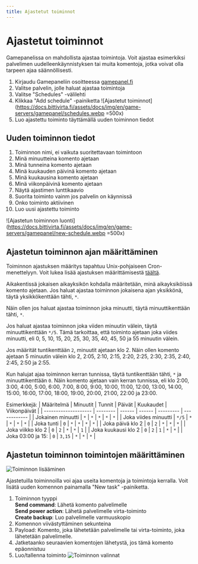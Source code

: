 ```yaml
---
title: Ajastetut toiminnot
---
```


# Ajastetut toiminnot

Gamepanelissa on mahdollista ajastaa toimintoja. Voit ajastaa esimerkiksi
palvelimen uudelleenkäynnistyksen tai muita komentoja, jotka voivat olla tarpeen
ajaa säännöllisesti.

1. Kirjaudu Gamepaneliin osoitteessa [gamepanel.fi](https://gamepanel.fi)
2. Valitse palvelin, jolle haluat ajastaa toimintoja
3. Valitse "Schedules" -välilehti
4. Klikkaa "Add schedule" -painiketta
   ![Ajastetut toiminnot](https://docs.bittivirta.fi/assets/docs/img/en/game-servers/gamepanel/schedules.webp
   =500x)
5. Luo ajastettu toiminto täyttämällä uuden toiminnon tiedot

## Uuden toiminnon tiedot

1. Toiminnon nimi, ei vaikuta suoritettavaan toimintoon
2. Minä minuutteina komento ajetaan
3. Minä tunneina komento ajetaan
4. Minä kuukauden päivinä komento ajetaan
5. Minä kuukausina komento ajetaan
6. Minä viikonpäivinä komento ajetaan
7. Näytä ajastimen lunttikaavio
8. Suorita toiminto vainm jos palvelin on käynnissä
9. Onko toiminto aktiivinen
10. Luo uusi ajastettu toiminto

![Ajastetun toiminnon luonti](https://docs.bittivirta.fi/assets/docs/img/en/game-servers/gamepanel/new-schedule.webp
=500x)

## Ajastetun toiminnon ajan määrittäminen

Toiminnon ajastuksen määritys tapahtuu Unix-pohjaiseen Cron-menettelyyn. Voit
lukea lisää ajastuksen määrittämisestä
[täältä](https://en.wikipedia.org/wiki/Cron).

Aikakentissä jokaisen aikayksikön kohdalla määritetään, minä aikayksiköissä
komento ajetaan. Jos haluat ajastaa toiminnon jokaisena ajan yksikkönä, täytä
yksikkökenttään tähti, `*`.

Näin ollen jos haluat ajastaa toiminnon joka minuutti, täytä minuuttikenttään
tähti, `*`.

Jos haluat ajastaa toiminnon joka viiden minuutin välein, täytä minuuttikenttään
`*/5`. Tämä tarkoittaa, että toiminto ajetaan joka viides minuutti, eli 0, 5,
10, 15, 20, 25, 30, 35, 40, 45, 50 ja 55 minuutin välein.

Jos määrität tuntikenttään `2`, minuutit ajetaan klo 2. Näin ollen komento
ajetaan 5 minuutin välein klo 2, 2:05, 2:10, 2:15, 2:20, 2:25, 2:30, 2:35, 2:40,
2:45, 2:50 ja 2:55.

Kun halujat ajaa toiminnon kerran tunnissa, täytä tuntikenttään tähti, `*` ja
minuuttikenttään `0`. Näin komento ajetaan vain kerran tunnissa, eli klo 2:00,
3:00, 4:00, 5:00, 6:00, 7:00, 8:00, 9:00, 10:00, 11:00, 12:00, 13:00, 14:00,
15:00, 16:00, 17:00, 18:00, 19:00, 20:00, 21:00, 22:00 ja 23:00.

Esimerkkejä: | Määritelmä | Minuutit | Tunnit | Päivät | Kuukaudet |
Viikonpäivät | | -------------------- | -------- | ------ | ------ | --------- |
------------ | | Jokainen minuutti | `*` | `*` | `*` | `*` | `*` | | Joka viides
minuutti | `*/5` | `*` | `*` | `*` | `*` | | Joka tunti | `0` | `*` | `*` | `*`
| `*` | | Joka päivä klo 2 | `0` | `2` | `*` | `*` | `*` | | Joka viikko klo 2 |
`0` | `2` | `*` | `*` | `1` | | Joka kuukausi klo 2 | `0` | `2` | `1` | `*` |
`*` | | Joka 03:00 ja 15: | `0` | `3,15` | `*` | `*` | `*` |

## Ajastetun toiminnon toimintojen määrittäminen

![Toiminnon lisääminen](https://docs.bittivirta.fi/assets/docs/img/en/game-servers/gamepanel/schedule-new-task.webp)

Ajastetuilla toiminnoilla voi ajaa useita komentoja ja toimintoja kerralla. Voit
lisätä uuden komennon painamalla "New task" -painiketta.

1. Toiminnon tyyppi<br /> **Send command**: Lähetä komento palvelimelle<br />
   **Send power action**: Lähetä palvelimelle virta-toiminto<br /> **Create
   backup**: Luo palvelimelle varmuuskopio
1. Komennon viivästyttäminen sekunteina
1. Payload: Komento, joka lähetetään palvelimelle tai virta-toiminto, joka
   lähetetään palvelimelle.
1. Jatketaanko seuraavien komentojen lähetystä, jos tämä komento epäonnistuu
1. Luo/tallenna toiminto
   ![Toiminnon valinnat](https://docs.bittivirta.fi/assets/docs/img/en/game-servers/gamepanel/schedule-new-task-dialog.webp)
